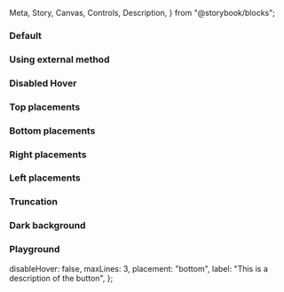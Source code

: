   Meta,
  Story,
  Canvas,
  Controls,
  Description,
} from "@storybook/blocks";

<Meta of={IcTooltipStories} />

<Description markdown={readme} />

### Default

<Canvas>
  <Story of={IcTooltipStories.Default} />
</Canvas>

### Using external method

<Canvas>
  <Story of={IcTooltipStories.UsingExternalMethod} />
</Canvas>

### Disabled Hover

<Canvas>
  <Story of={IcTooltipStories.DisabledHover} />
</Canvas>

### Top placements

<Canvas>
  <Story of={IcTooltipStories.TopPlacements} />
</Canvas>

### Bottom placements

<Canvas>
  <Story of={IcTooltipStories.BottomPlacements} />
</Canvas>

### Right placements

<Canvas>
  <Story of={IcTooltipStories.RightPlacements} />
</Canvas>

### Left placements

<Canvas>
  <Story of={IcTooltipStories.LeftPlacements} />
</Canvas>

### Truncation

<Canvas>
  <Story of={IcTooltipStories.Truncation} />
</Canvas>

### Dark background

<Canvas>
  <Story of={IcTooltipStories.DarkBackground} />
</Canvas>

### Playground

  disableHover: false,
  maxLines: 3,
  placement: "bottom",
  label: "This is a description of the button",
};

<Canvas>
  <Story of={IcTooltipStories.Playground} />
</Canvas>

